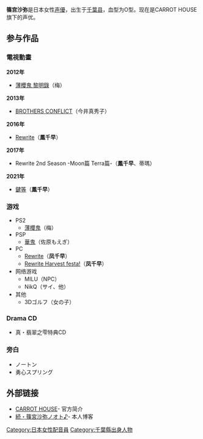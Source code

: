 {{配音員
|名字= 篠宫沙弥
|圖像= 
|尺寸= 
|說明= 
|藝名= 
|英文名=
|本名=
|暱稱= しのみ
|配偶= 
|出生地= {{JPN}}[[千葉县|千葉县]]
|出身地=
|血型=  O型
|生年= 
|生月= 11
|生日= 13
|歿年= 
|歿月= 
|歿日= 
|所屬= CARROT HOUSE
|任職年份= 
|出道作= 
|代表作= 鳳千早（[[Rewrite|Rewrite]]）
|網站=
|其他= 
|module={{Japanese|embed=yes|japanese=篠宮 沙弥|kana=しのみや さや|romaji=Shinomiya Saya}}
}}
'''篠宫沙弥'''{{BD||11月13日}}是日本女性[[声優|声優]]，出生于[[千葉县|千葉县]]，血型为O型。现在是CARROT HOUSE旗下的声优。

==参与作品==

=== 電視動畫 ===
'''2012年'''
* [[薄櫻鬼_〜新選組奇譚〜|薄櫻鬼 黎明錄]]（梅）

'''2013年'''
* [[BROTHERS_CONFLICT|BROTHERS CONFLICT]]（今井真秀子）

'''2016年'''
* [[Rewrite|Rewrite]]（'''鳳千早'''）

'''2017年'''
* Rewrite 2nd Season -Moon篇 Terra篇-（'''鳳千早'''、蒂瑪）

'''2021年'''
* [[鍵等|鍵等]]（'''鳳千早'''）

=== 游戏 ===
* PS2
**[[薄樱鬼_～新选组奇谭～|薄櫻鬼]]（梅）
* PSP
**[[華鬼|華鬼]]（佐原もえぎ）
* PC
**[[Rewrite|Rewrite]]（'''凤千早'''）
**[[Rewrite_Harvest_festa!|Rewrite Harvest festa!]]（'''凤千早'''）
* 网络游戏
**MILU（NPC）
**NikQ（サイ、他）
* 其他
**3Dゴルフ（女の子）

=== Drama CD ===
* 真・翡翠之雫特典CD

=== 旁白 ===
* ノートン
* 勇心スプリング

== 外部链接 ==
* [https://web.archive.org/web/20101102163842/http://www.carrothouse.info/profile/shinomiya_profile.html CARROT HOUSE]- 官方简介
* [https://web.archive.org/web/20121014231059/http://yaplog.jp/shinomiyasaya/ 続・篠宮沙弥ノオト♪]- 本人博客

{{DEFAULTSORT:Shinomiya Saya}}
[[Category:日本女性配音員|Category:日本女性配音員]]
[[Category:千葉縣出身人物|Category:千葉縣出身人物]]